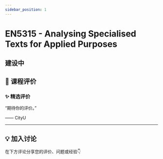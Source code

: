 ```yaml
---
sidebar_position: 1
---
```



# EN5315 - Analysing Specialised Texts for Applied Purposes

## 建设中

## **💬 课程评价**

### ✨ **精选评价**
<div className={commentStyles.commentBox}>
    <p className={commentStyles.commentText}>
        “期待你的评价。”
    </p>
    <p className={commentStyles.commentAuthor}>—— CityU</p>
</div>

---

## **💡 加入讨论**

在下方评论分享您的评价、问题或经验👇
<Utterances />
